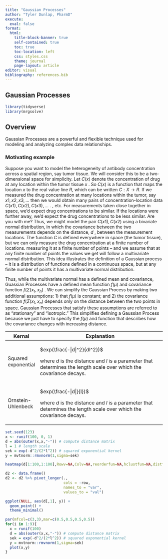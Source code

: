 ---
title: "Gaussian Processes"
author: "Tyler Dunlap, PharmD"
execute: 
  eval: false
format:
  html:
    title-block-banner: true
    self-contained: true
    toc: true
    toc-location: left
    css: styles.css
    theme: journal
    page-layout: article
editor: visual
bibliography: references.bib
---

## Gaussian Processes

```{r}
library(tidyverse)
library(mrgsolve)
```

## Overview

Gaussian Processes are a powerful and flexible technique used for modeling and analyzing complex data relationships.

### Motivating example

Suppose you want to model the heterogeneity of antibody concentration across a spatial region, say tumor tissue. We will consider this to be a two-dimensional space for simplicity. Let $C(x)$ denote the concentration of drug at any location within the tumor tissue $x$ . So $C(x)$ is a function that maps the location $x$ to the real value line $R$, which can be written $C:X→R$. If we measured the drug concentration at many locations within the tumor, say $x1, x2, x3,…$ then we would obtain many pairs of concentration-location data $C(x1),C(x2), C(x3),…$ . , etc. For measurements taken close together in space, we'd expect drug concentrations to be similar. If the locations were further away, we'd expect the drug concentrations to be less similar. Are you with me? Thus, we might model the pair $C(x1),C(x2)$ using a bivariate normal distribution, in which the covariance between the two measurements depends on the distance, $d$ , between the measurement locations. The function $C$ is defined everywhere in space (the tumor tissue), but we can only measure the drug concentration at a finite number of locations. measuring it at a finite number of points -- and we assume that at any finite number of points the values we get will follow a multivariate normal distribution. This idea illustrates the definition of a Gaussian process -- it is a distribution of functions defined in a continuous space, but at any finite number of points it has a multivariate normal distribution.

Thus, while the multivariate normal has a defined mean and covariance, Guassian Processes have a defined mean function $f(\mu)$ and covariance function $f(\Sigma(x_1, x_n)$ . We can simplify the Gaussian Process by making two additional assumptions: 1) that $f(\mu)$ is constant; and 2) the covariance function $f(\Sigma(x_1, x_n)$ depends only on the distance between the two points in space. Gaussian Processes that satisfy these assumptions are referred to as "stationary" and "isotropic." This simplifies defining a Gaussian Process because we just have to specify the $f(\mu)$ and function that describes how the covariance changes with increasing distance.

+---------------------+---------------------------------------------------------------------------------------------------------------------+
| Kernal              | Explanation                                                                                                         |
+=====================+=====================================================================================================================+
| Squared exponential | $exp(\frac{-|d|^2}{dl^2})$                                                                                          |
|                     |                                                                                                                     |
|                     | where $d$ is the distance and $l$ is a parameter that determines the length scale over which the covariance decays. |
+---------------------+---------------------------------------------------------------------------------------------------------------------+
| Ornstein-Uhlenbeck  | $exp(\frac{-|d|}{l})$                                                                                               |
|                     |                                                                                                                     |
|                     | where $d$ is the distance and $l$ is a parameter that determines the length scale over which the covariance decays. |
+---------------------+---------------------------------------------------------------------------------------------------------------------+

```{r}
set.seed(123)
x <- runif(100, 0, 1)
d = abs(outer(x,x,"-")) # compute distance matrix
l = 1 # length scale
sek = exp(-d^2/(2*l^2)) # squared exponential kernel
y = mvtnorm::rmvnorm(1,sigma=sek)

heatmap(d[1:100,1:100],Rowv=NA,Colv=NA,reorderfun=NA,hclustfun=NA,distfun = function(c) as.dist(1 - c))
```

```{r}
d2 <- data.frame()
d2 <- d2 %>% pivot_longer(., 
                          cols = -row,
                          names_to = "var", 
                          values_to = "val")

ggplot(NULL, aes(d[,1], y)) +
  geom_point() +
  theme_minimal()
```

```{r}
par(mfcol=c(3,3),mar=c(0.5,0.5,0.5,0.5))
for(i in 1:9){
  x = runif(100)
  d = abs(outer(x,x,"-")) # compute distance matrix
  sek = exp(-d^2/(2*l^2)) # squared exponential kernel
  y = mvtnorm::rmvnorm(1,sigma=sek)
  plot(x,y)
}
```
